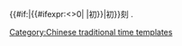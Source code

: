 {{#if:{{ctime:k}}|{{#ifexpr:{{ctime:k}}<>0|{{ctime:k}}&nbsp;|初}}|初}}刻 {{ctime:a}}.{{ctime:S}}<noinclude>[[Category:Chinese traditional time templates]]</noinclude>